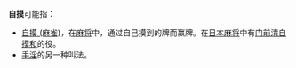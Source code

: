 '''自摸'''可能指：
*[[自摸_(麻雀)|自摸 (麻雀)]]，在[[麻将|麻将]]中，通过自己摸到的牌而赢牌。在[[日本麻将|日本麻将]]中有[[门前清自摸和|门前清自摸和]]的役。
*[[手淫|手淫]]的另一种叫法。

{{disambig|Cat=二字消歧义|Z自}}
